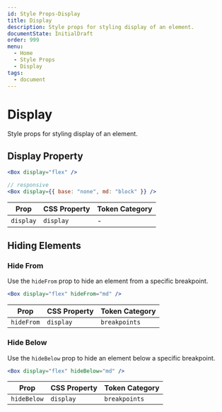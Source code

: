 ```yaml
---
id: Style Props-Display
title: Display
description: Style props for styling display of an element.
documentState: InitialDraft
order: 999
menu:
  - Home
  - Style Props
  - Display
tags:
  - document
---
```


# Display

Style props for styling display of an element.

## Display Property

```jsx
<Box display="flex" />

// responsive
<Box display={{ base: "none", md: "block" }} />
```

| Prop      | CSS Property | Token Category |
| --------- | ------------ | -------------- |
| `display` | `display`    | -              |

## Hiding Elements

### Hide From

Use the `hideFrom` prop to hide an element from a specific breakpoint.

```jsx
<Box display="flex" hideFrom="md" />
```

| Prop       | CSS Property | Token Category |
| ---------- | ------------ | -------------- |
| `hideFrom` | `display`    | `breakpoints`  |

### Hide Below

Use the `hideBelow` prop to hide an element below a specific breakpoint.

```jsx
<Box display="flex" hideBelow="md" />
```

| Prop        | CSS Property | Token Category |
| ----------- | ------------ | -------------- |
| `hideBelow` | `display`    | `breakpoints`  |
